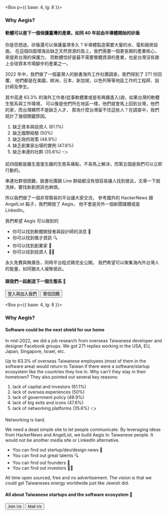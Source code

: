 
<Box p={{ base: 4, lg: 8 }}>

### Why Aegis?

#### 軟體可以是下一個保護臺灣的產業，如同 40 年前由半導體開始的矽盾

你是否想過，矽盾還可以保護臺灣多久？半導體製造需要大量的水、電和廠房設施，
在這個四面環海且缺乏天然資源的島上，我們需要一個更長期的產業核心，來提昇台灣的保護力，
而軟體恰好是最不需要實體資源的產業，也是台灣沒有跟上全球資本市場腳步的產業之一。

2022 年中，我們做了一個臺灣人的臉書海外工作社團調查，我們得到了
<Text as='span' mx='1' fontSize='xl' color='red'>271</Text> 份回覆，
他們都是在美國，歐洲，日本，新加坡，以色列等等地區工作的工程師、設計師及學生。

其中高達 <Text as='span' mx='1' fontSize='xl' color='red'>63.3%</Text> 
的海外工作者(從事軟體業或是有興趣進入)說，如果台灣的軟體生態系與工作環境，
可以像是他們所在地區一樣，他們就會馬上回到台灣，他們的家，而台灣顯然不是缺乏人才，
那為什麼台灣留不住這些人？在調查中，我們統計了幾個關鍵原因。

1. 缺乏資本與投資人 (61.1%)
2. 缺乏國際經驗 (50%)
3. 缺乏政府政策 (48.9%)
4. 缺乏創業家出場的實例 (47.8%)
5. <Text as='span' color='red'> 缺乏串連的社群 (35.6%) 👈 </Text> 

前四個都是雞生蛋蛋生雞的生態系痛點，不易馬上解決，而第五個是我們可以立即行動的。

串連社群很困難，臉書社團跟 Line 群組都沒有很容易讓人找到彼此，文章一下就洗掉，要找新創資訊也麻煩。

所以我們做了一個非常簡易的平台讓大家交流，
參考國外的 HackerNews 跟 AngelList 點子，我們開發了 Aegis，
他不會是另外一個新聞媒體或是 LinkedIn。

我們希望 Aegis 可以做到的

* 你可以找到軟體開發者與設計師的消息 📰  
* 你可以找到徵才資訊 🔍   
* 你可以找到創業家 👋
* 你可以找到投資人 👨‍🦳

永久免費與無廣告，同時平台程式碼完全公開。
我們希望可以聚集海內外台灣人的能量，如同猶太人凝聚彼此。

#### 跟我們一起創造下一個生態系 👊

<NextLink href="/auth/signIn">
  <Button>登入與加入我們</Button>
</NextLink>

<NextLink href="mailto: jacky@aegis.tw">
  <Button ml='16px'>寄信回饋</Button>
</NextLink>

</Box>

<Divider />

<Box p={{ base: 4, lg: 8 }}>

### Why Aegis?

#### Software could be the next shield for our home

In mid-2022, we did a job research from overseas 
Taiwanese developer and designer Facebook groups. 
We got <Text as='span' mx='1' fontSize='xl' color='red'>271</Text> replies 
working in the USA, EU, Japan, Singapore, Israel, etc. 

Up to <Text as='span' mx='1' fontSize='xl' color='red'>63.3%</Text> 
of overseas Taiwanese employees (most of them in the software area) would return to 
Taiwan if there were a software/startup ecosystem like the countries they live in. Why can't they stay in their hometown? 
They also pointed out several key reasons:

1. lack of capital and investors (61.1%)
2. lack of oversea experiences (50%)
3. lack of government policy (48.9%)
4. lack of big exits and icons (47.8%)
5. <Text as='span' color='red'> lack of networking platforms (35.6%) 👈 </Text> 

Networking is hard. 

We need a dead simple site to let people communicate.
By leveraging ideas from HackerNews and AngelList, we build Aegis to Taiwanese people.
It would not be another media site or LinkedIn alternative.

* You can find out startup/dev/design news 📰  
* You can find out great talents 🔍   
* You can find out founders 👋
* You can find out investors 👨‍🦳

All time open sourced, free and no advertisement.
The vision is that we could gel Taiwaneses energy worldwide just like Jewish did. 

#### All about Taiwanese startups and the software ecosystem 👊

<NextLink href="/auth/signIn">
  <Button>Join Us</Button>
</NextLink>

<NextLink href="mailto: jacky@aegis.tw">
  <Button ml='16px'>Mail Us</Button>
</NextLink>

</Box>
